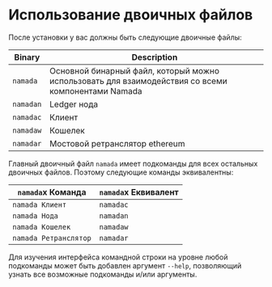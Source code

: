 
# Использование двоичных файлов

После установки у вас должны быть следующие двоичные файлы:

| Binary    | Description                                                                    |
| --------- | ------------------------------------------------------------------------------ |
| `namada`  | Основной бинарный файл, который можно использовать для взаимодействия со всеми компонентами Namada|
| `namadan` | Ledger нода                                                                |
| `namadac` | Клиент                                                                    |
| `namadaw` | Кошелек                                                                     |
| `namadar` | Мостовой ретранслятор ethereum                                                     |

Главный двоичный файл `namada` имеет подкоманды для всех остальных двоичных файлов. Поэтому следующие команды эквивалентны:

| `namada`x Команда | `namada`x Еквивалент|
| ---------------- | -------------------- |
| `namada Клиент`  | `namadac`            |
| `namada Нода`    | `namadan`            |
| `namada Кошелек`  | `namadaw`            |
| `namada Ретранслятор` | `namadar`            |

Для изучения интерфейса командной строки на уровне любой подкоманды может быть добавлен аргумент `--help`, позволяющий узнать все возможные подкоманды и/или аргументы.